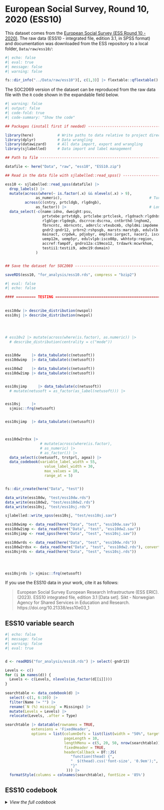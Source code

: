 
# European Social Survey, Round 10, 2020 (ESS10)

This dataset comes from the [European Social Survey (ESS Round 10 - 2020)](https://ess-search.nsd.no/en/study/172ac431-2a06-41df-9dab-c1fd8f3877e7). The raw data (ESS10 - integrated file, edition 3.1, in SPSS format) and documentation was downloaded from the ESS repository to a local folder, `Data/raw/ess10/`:

```r
#| echo: false
#| eval: true
#| message: false
#| warning: false

fs::dir_info("../Data/raw/ess10")[, c(1,3)] |> flextable::qflextable() |> flextable::fontsize(size = 10)

```

The SOC2069 version of the dataset can be reproduced from the raw data file with the `R` code shown in the expandable field below.

```r
#| warning: false
#| output: false
#| code-fold: true
#| code-summary: "Show the code"

## Packages (install first if needed) ----------------------------------------------------------------------------------------

library(here)           # Write paths to data relative to project directory on both Win and Mac
library(dplyr)          # Data wrangling
library(datawizard)     # All data import, export and wrangling
library(sjlabelled)     # Data import and label management

## Path to file --------------------------------------------------------------------------------------------------------------

datafile <- here("Data", "raw", "ess10", "ESS10.zip")

## Read in the data file with sjlabelled::read_spss() ------------------------------------------------------------------------

ess10 <- sjlabelled::read_spss(datafile) |> 
  drop_labels() |>
  mutate(across(where(~ is.factor(.x) && nlevels(.x) > 9), 
              as_numeric),                                        # Turn long factors to labelled numeric
         across(c(cntry, prtcldgb, rlgdngb), 
              as_factor)) |>                                      # Long factors that should stay categorical
  data_select(-c(name:idno, dweight:psu,
                 prtvtebe:prtvtdgb, prtclebe:prtclesk, rlgdnach:rlgdnbsk,
                 rlgblge:rlgdegb, dscrrce:dscrna, cntbrthd:lnghom2,
                 fbrncntc, mbrncntc, admrclc:vteubcmb, chpldmi:impdeme,
                 gndr2:gndr12, yrbrn2:rshpsgb, marsts:marstgb, edulvlb:edagegb,
                 mainact, crpdwk, pdjobyr, emplno:iorgact, nacer2, isco08,
                 uemp12m, uemp5yr, edulvlpb:isco08p, wkhtotp:region,
                 accref:fampdf, gndro12a:c19mco12, trdawrk:mcwrkhom,
                 testii1:testii9, admc19:domain)
              )


## Save the dataset for SOC2069 --------------------------------------------------------------------------------------

saveRDS(ess10, "for_analysis/ess10.rds", compress = "bzip2")

```



```r
#| eval: false
#| echo: false

#### ========= TESTING ==================================================== ####
  
  
ess10dw |> describe_distribution(nwspol)
ess10sj |> describe_distribution(nwspol)

  
  

# ess10v2 |> mutate(across(where(is.factor), as.numeric)) |>  
  # describe_distribution(centrality = c("mode"))


ess10dw     |> data_tabulate(c(netusoft))
ess10dwimp  |> data_tabulate(c(netusoft))

ess10dw2    |> data_tabulate(c(netusoft))
ess10dw2imp |> data_tabulate(c(netusoft))


ess10sjimp     |> data_tabulate(c(netusoft))
  # mutate(netusoft = as_factor(as_label(netusoft))) |>


ess10sj     |> 
  sjmisc::frq(netusoft)


ess10sjimp  |> data_tabulate(c(netusoft))



ess10dw2rdsx |>   
                # mutate(across(where(is.factor),
                # as_numeric) |>
                # as_factor()) |> 
  data_select(c(netusoft, trstprl, agea)) |> 
  data_codebook(variable_label_width = 55, 
                  value_label_width = 30,
                  max_values = 10,
                  range_at = 5)


fs::dir_create(here("Data", "test"))

data_write(ess10dw, "test/ess10dw.rds")
data_write(ess10dw2, "test/ess10dw2.rds")
data_write(ess10sj, "test/ess10sj.rds")

sjlabelled::write_spss(ess10sj, "test/ess10sj.sav")

ess10dwimp <- data_read(here("Data", "test", "ess10dw.sav"))
ess10dw2imp <- data_read(here("Data", "test", "ess10dw2.sav"))
ess10sjimp <- read_spss(here("Data", "test", "ess10sj.sav"))

ess10dwrds <- data_read(here("Data", "test", "ess10dw.rds"))
ess10dw2rdsx <- data_read(here("Data", "test", "ess10dw2.rds"), convert_factors = FALSE)
ess10sjrds <- data_read(here("Data", "test", "ess10sj.rds"))




ess10sjrds |> sjmisc::frq(netusoft)


```



If you use the ESS10 data in your work, cite it as follows:

 > European Social Survey European Research Infrastructure (ESS ERIC). (2023). ESS10 integrated file, edition 3.1 [Data set]. Sikt - Norwegian Agency for Shared Services in Education and Research. https://doi.org/10.21338/ess10e03_1
 
 
 
## ESS10 variable search

```r
#| echo: false
#| message: false
#| warning: false
#| eval: true


d <- readRDS("for_analysis/ess10.rds") |> select(-gndr13)                        # empty!

Levels <- c()
for (i in names(d)) {
  Levels <- c(Levels, nlevels(as_factor(d[[i]])))
}
  
searchtable <- data_codebook(d) |>  
  select(-c(1, 6:10)) |> 
  filter(Name != "") |>
  rename(`N (%) missing` = Missings) |>
  mutate(Levels = Levels) |>
  relocate(Levels, .after = Type)

searchtable |> datatable(rownames = TRUE,
            extensions = 'FixedHeader',
            options = list(columnDefs = list(list(width = "50%", targets = "Label")),
                           pageLength = 10,
                           lengthMenu = c(5, 20, 50, nrow(searchtable)),
                           fixedHeader = TRUE,
                           headerCallback = DT::JS(                               # https://github.com/rstudio/DT/issues/783
                              "function(thead) {",
                              "  $(thead).css('font-size', '0.9em');",
                              "}"
                            ))) |>
  formatStyle(columns = colnames(searchtable), fontSize = '85%')

```




## ESS10 codebook

<details>
  <summary><i>View the full codebook</i></summary>

```r
#| echo: false
#| message: false
#| warning: false

`SOC2069: European Social Survey, Round 10` <- d


`SOC2069: European Social Survey, Round 10` |>  
    data_codebook(variable_label_width = 50, 
                  value_label_width = 45,
                  max_values = 10,
                  range_at = 5) |> 
    print_html(font_size = "80%",
               line_padding = 0)
```

</details>


